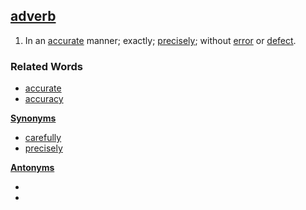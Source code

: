 ==[[Adverb (part of speech)|adverb]]==

#In an [[accurate]] manner; exactly; [[precisely]]; without [[error]] or [[defect]].

===Related Words===
* [[accurate]]
* [[accuracy]]

'''[[Synonyms]]'''
*[[carefully]]
*[[precisely]]

'''[[Antonym]]s'''
*
*
